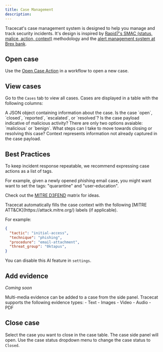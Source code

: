 ```yaml
---
title: Case Management
description:
---
```


Tracecat's case management system is designed to help you manage and track security incidents.
It's design is inspired by [Rapid7's SMAC (status, malice, action, context)](https://www.rapid7.com/blog/post/2021/02/12/talkin-smac-alert-labeling-and-why-it-matters/) methodology
and the [alert management system at Brex bank](https://medium.com/brexeng/elevating-security-alert-management-using-automation-828004ad596c).

## Open case

Use the [Open Case Action](/actions/open-case) in a workflow to open a new case.

## View cases

Go to the `Cases` tab to view all cases.
Cases are displayed in a table with the following columns:

<Card title="Payload" icon="lightbulb">
  A JSON object containing information about the case.
</Card>

<Card title="Status" icon="circle-check">
  Is the case `open`, `closed`, `reported`, `escalated`, or `resolved`?
</Card>

<Card title="Malice" icon="user-secret">
  Is the case payload indicative of malicious activity?
  There are only two options avaiable: `malicious` or `benign`.
</Card>

<Card title="Action" icon="bolt">
  What steps can I take to move towards closing or resolving this case?
</Card>

<Card title="Context" icon="tag">
  Context represents information not already captured in the case payload.
</Card>


## Best Practices

<Tip>
To keep incident response repeatable, we recommend expressing case actions as a list of tags.

For example, given a newly opened phishing email case, you might want want to set the tags: "quarantine" and "user-education".

Check out the [MITRE D3FEND](https://d3fend.mitre.org/) matrix for ideas.
</Tip>

<Note>
Tracecat automatically fills the case context with the following [MITRE ATT&CK](https://attack.mitre.org/) labels (if applicable).

For example:
```json
{
  "tactic": "initial-access",
  "technique": "phishing",
  "procedure": "email-attachment",
  "threat_group": "0ktapus",
}
```

You can disable this AI feature in `settings`.
</Note>

## Add evidence

*Coming soon*

<Info>
Multi-media evidence can be added to a case from the side panel.
Tracecat supports the following evidence types:
- Text
- Images
- Video
- Audio
- PDF

</Info>

## Close case

Select the case you want to close in the case table.
The case side panel will open.
Use the case status dropdown menu to change the case status to `Closed`.
